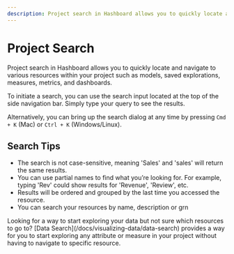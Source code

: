 ```yaml
---
description: Project search in Hashboard allows you to quickly locate and navigate to various resources within your project such as models, saved explorations, measures, metrics, and dashboards.
---
```



# Project Search

Project search in Hashboard allows you to quickly locate and navigate to various resources within your project such as models, saved explorations, measures, metrics, and dashboards.

To initiate a search, you can use the search input located at the top of the side navigation bar. Simply type your query to see the results.

Alternatively, you can bring up the search dialog at any time by pressing `Cmd + K` (Mac) or `Ctrl + K` (Windows/Linux).

## Search Tips

- The search is not case-sensitive, meaning 'Sales' and 'sales' will return the same results.
- You can use partial names to find what you’re looking for. For example, typing 'Rev' could show results for 'Revenue', 'Review', etc.
- Results will be ordered and grouped by the last time you accessed the resource.
- You can search your resources by name, description or grn

<Callout type="info">
  Looking for a way to start exploring your data but not sure which resources to
  go to? [Data Search](/docs/visualizing-data/data-search) provides a way
  for you to start exploring any attribute or measure in your project without
  having to navigate to specific resource.
</Callout>
